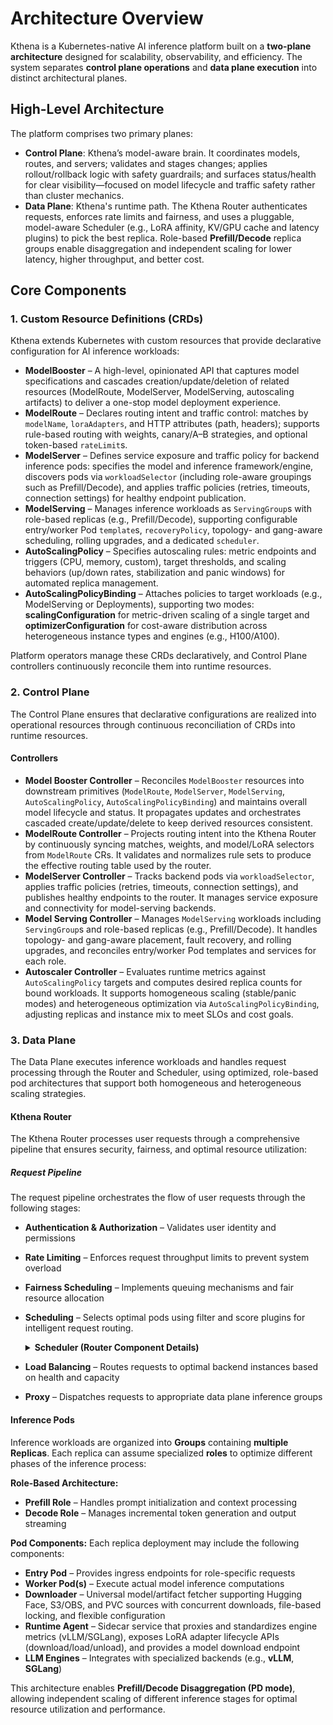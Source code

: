 
# Architecture Overview

Kthena is a Kubernetes-native AI inference platform built on a **two-plane architecture** designed for scalability, observability, and efficiency. The system separates **control plane operations** and **data plane execution** into distinct architectural planes.

## High-Level Architecture

The platform comprises two primary planes:

- **Control Plane**: Kthena’s model-aware brain. It coordinates models, routes, and servers; validates and stages changes; applies rollout/rollback logic with safety guardrails; and surfaces status/health for clear visibility—focused on model lifecycle and traffic safety rather than cluster mechanics.
- **Data Plane**: Kthena's runtime path. The Kthena Router authenticates requests, enforces rate limits and fairness, and uses a pluggable, model-aware Scheduler (e.g., LoRA affinity, KV/GPU cache and latency plugins) to pick the best replica. Role-based **Prefill/Decode** replica groups enable disaggregation and independent scaling for lower latency, higher throughput, and better cost.

<LightboxImage src="/img/diagrams/architecture/architecture_overview.svg" alt="Architecture Overview"/>

## Core Components

### 1. **Custom Resource Definitions (CRDs)**

Kthena extends Kubernetes with custom resources that provide declarative configuration for AI inference workloads:

- **ModelBooster** – A high-level, opinionated API that captures model specifications and cascades creation/update/deletion of related resources (ModelRoute, ModelServer, ModelServing, autoscaling artifacts) to deliver a one-stop model deployment experience.
- **ModelRoute** – Declares routing intent and traffic control: matches by `modelName`, `loraAdapters`, and HTTP attributes (path, headers); supports rule-based routing with weights, canary/A–B strategies, and optional token-based `rateLimit`s.
- **ModelServer** – Defines service exposure and traffic policy for backend inference pods: specifies the model and inference framework/engine, discovers pods via `workloadSelector` (including role-aware groupings such as Prefill/Decode), and applies traffic policies (retries, timeouts, connection settings) for healthy endpoint publication.
- **ModelServing** – Manages inference workloads as `ServingGroup`s with role-based replicas (e.g., Prefill/Decode), supporting configurable entry/worker Pod `template`s, `recoveryPolicy`, topology- and gang-aware scheduling, rolling upgrades, and a dedicated `scheduler`.
- **AutoScalingPolicy** – Specifies autoscaling rules: metric endpoints and triggers (CPU, memory, custom), target thresholds, and scaling behaviors (up/down rates, stabilization and panic windows) for automated replica management.
- **AutoScalingPolicyBinding** – Attaches policies to target workloads (e.g., ModelServing or Deployments), supporting two modes: **scalingConfiguration** for metric-driven scaling of a single target and **optimizerConfiguration** for cost-aware distribution across heterogeneous instance types and engines (e.g., H100/A100).

Platform operators manage these CRDs declaratively, and Control Plane controllers continuously reconcile them into runtime resources.

### 2. **Control Plane**

The Control Plane ensures that declarative configurations are realized into operational resources through continuous reconciliation of CRDs into runtime resources.

#### **Controllers**

- **Model Booster Controller** – Reconciles `ModelBooster` resources into downstream primitives (`ModelRoute`, `ModelServer`, `ModelServing`, `AutoScalingPolicy`, `AutoScalingPolicyBinding`) and maintains overall model lifecycle and status. It propagates updates and orchestrates cascaded create/update/delete to keep derived resources consistent.
- **ModelRoute Controller** – Projects routing intent into the Kthena Router by continuously syncing matches, weights, and model/LoRA selectors from `ModelRoute` CRs. It validates and normalizes rule sets to produce the effective routing table used by the router.
- **ModelServer Controller** – Tracks backend pods via `workloadSelector`, applies traffic policies (retries, timeouts, connection settings), and publishes healthy endpoints to the router. It manages service exposure and connectivity for model-serving backends.
- **Model Serving Controller** – Manages `ModelServing` workloads including `ServingGroup`s and role-based replicas (e.g., Prefill/Decode). It handles topology- and gang-aware placement, fault recovery, and rolling upgrades, and reconciles entry/worker Pod templates and services for each role.
- **Autoscaler Controller** – Evaluates runtime metrics against `AutoScalingPolicy` targets and computes desired replica counts for bound workloads. It supports homogeneous scaling (stable/panic modes) and heterogeneous optimization via `AutoScalingPolicyBinding`, adjusting replicas and instance mix to meet SLOs and cost goals.

### 3. **Data Plane**

The Data Plane executes inference workloads and handles request processing through the Router and Scheduler, using optimized, role-based pod architectures that support both homogeneous and heterogeneous scaling strategies.

#### **Kthena Router**

The Kthena Router processes user requests through a comprehensive pipeline that ensures security, fairness, and optimal resource utilization:

##### **Request Pipeline**

<div style={{ textAlign: 'center' }}>
    <LightboxImage src="/img/diagrams/architecture/request_pipeline.svg" alt="Request Processing Pipeline" />
</div>

The request pipeline orchestrates the flow of user requests through the following stages:

*   **Authentication & Authorization** – Validates user identity and permissions
*   **Rate Limiting** – Enforces request throughput limits to prevent system overload
*   **Fairness Scheduling** – Implements queuing mechanisms and fair resource allocation
*   **Scheduling** – Selects optimal pods using filter and score plugins for intelligent request routing.
    <details>
        <summary><b>Scheduler (Router Component Details)</b></summary>
        <p>The Kthena Router includes a pluggable Scheduler that plays a crucial role in the "Scheduling" stage of the request pipeline. It employs <b>advanced scheduling plugins</b> to optimize request routing and resource utilization:</p>
        ###### Filter Plugins:
        <ul>
            <li><i>Least Requests</i> – Filters pods based on current request load</li>
            <li><i>LoRA Affinity</i> – Ensures requests requiring specific LoRA adapters are routed to compatible pods</li>
        </ul>
        ###### Score Plugins:
        <ul>
            <li><i>KV Cache Aware</i> – Optimizes routing based on key-value cache availability and utilization</li>
            <li><i>Least Latency</i> – Minimizes Time to First Token (TTFT) and Time Per Output Token (TPOT)</li>
            <li><i>Prefix Cache</i> – Leverages shared prefix caching for improved performance</li>
            <li><i>GPU Cache</i> – Considers GPU memory cache status for optimal routing</li>
        </ul>
        <p>It seamlessly integrates with the Kthena Router's Load Balancing and Fairness Scheduling components to ensure optimal request distribution.</p>
    </details>

*   **Load Balancing** – Routes requests to optimal backend instances based on health and capacity
*   **Proxy** – Dispatches requests to appropriate data plane inference groups


#### **Inference Pods**

Inference workloads are organized into **Groups** containing **multiple Replicas**. Each replica can assume specialized **roles** to optimize different phases of the inference process:

**Role-Based Architecture:**
- **Prefill Role** – Handles prompt initialization and context processing
- **Decode Role** – Manages incremental token generation and output streaming

**Pod Components:**
Each replica deployment may include the following components:

- **Entry Pod** – Provides ingress endpoints for role-specific requests
- **Worker Pod(s)** – Execute actual model inference computations
- **Downloader** – Universal model/artifact fetcher supporting Hugging Face, S3/OBS, and PVC sources with concurrent downloads, file-based locking, and flexible configuration
- **Runtime Agent** – Sidecar service that proxies and standardizes engine metrics (vLLM/SGLang), exposes LoRA adapter lifecycle APIs (download/load/unload), and provides a model download endpoint
- **LLM Engines** – Integrates with specialized backends (e.g., **vLLM**, **SGLang**)

This architecture enables **Prefill/Decode Disaggregation (PD mode)**, allowing independent scaling of different inference stages for optimal resource utilization and performance.
